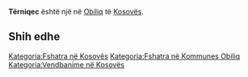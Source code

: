 {{Fshat në 
 | Emri                = Tërniqec
 | EmriAlt                = 
 | NAME_SHORT_FORM=      
 | NAME_GENERIC=      
 | NAME_SORT_NAME_RO=      TERNIQEC
 | FULL_NAME_RO = Tërniqec
 | FULL_NAME_ND_RO=Terniqec
 | SORT_NAME_RG=TERNIQEC
 | FULL_NAME_RG=Tërniqec
 | FULL_NAME_ND_RG=Terniqec
 | SRP_NAME_SHORT_FORM=      
 | SRP_NAME_GENERIC=      
 | SRP_NAME_SORT_NAME_RO=      
 | SRP_FULL_NAME_RO = 
 | SRP_FULL_NAME_ND_RO=
 | SRP_SORT_NAME_RG=
 | SRP_FULL_NAME_RG=
 | SRP_FULL_NAME_ND_RG=
 | Emri (Rasa dhanore) = 
 | Figura              = 
 | Shteti              = Kosovo
 | Komuna              = Obiliq
 | Kodi postar         = 
 | Sipërfaqja          = 

 | Popullsia           = 

 | Regj. i popullsisë  = 
 | Dend. e popullsisë  = 
 | Faqja zyrtare       = 
 <!--- Koordinatat ----> 
 | Gjerësia            = 42.585278
 | Gjatësia            = 21.426111
 | Lartësia            = 
}}
'''Tërniqec''' është një [[]] në [[Obiliq]] të [[Kosovës]].

<!-- == Gjeografia == -->
<!-- == Historia == -->
<!-- == Demografia == -->
== Shih edhe ==
{{Komuna Obiliq}}
{{Kosovo-Administrata-Cung}}

[[Kategoria:Fshatra në Kosovës]]
[[Kategoria:Fshatra në Kommunes Obiliq]]
[[Kategoria:Vendbanime në Kosovës]]
